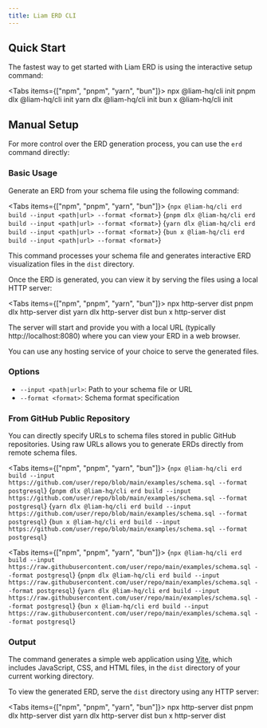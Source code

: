 ```yaml
---
title: Liam ERD CLI
---
```



## Quick Start

The fastest way to get started with Liam ERD is using the interactive setup command:

<Tabs items={["npm", "pnpm", "yarn", "bun"]}>
  <Tab value="npm" copyable>npx @liam-hq/cli init</Tab>
  <Tab value="pnpm" copyable>pnpm dlx @liam-hq/cli init</Tab>
  <Tab value="yarn" copyable>yarn dlx @liam-hq/cli init</Tab>
  <Tab value="bun" copyable>bun x @liam-hq/cli init</Tab>
</Tabs>

## Manual Setup

For more control over the ERD generation process, you can use the `erd` command directly:

### Basic Usage

Generate an ERD from your schema file using the following command:

<Tabs items={["npm", "pnpm", "yarn", "bun"]}>
  <Tab value="npm" copyable>{`npx @liam-hq/cli erd build --input <path|url> --format <format>`}</Tab>
  <Tab value="pnpm" copyable>{`pnpm dlx @liam-hq/cli erd build --input <path|url> --format <format>`}</Tab>
  <Tab value="yarn" copyable>{`yarn dlx @liam-hq/cli erd build --input <path|url> --format <format>`}</Tab>
  <Tab value="bun" copyable>{`bun x @liam-hq/cli erd build --input <path|url> --format <format>`}</Tab>
</Tabs>

This command processes your schema file and generates interactive ERD visualization files in the `dist` directory.

Once the ERD is generated, you can view it by serving the files using a local HTTP server:

<Tabs items={["npm", "pnpm", "yarn", "bun"]}>
  <Tab value="npm" copyable>npx http-server dist</Tab>
  <Tab value="pnpm" copyable>pnpm dlx http-server dist</Tab>
  <Tab value="yarn" copyable>yarn dlx http-server dist</Tab>
  <Tab value="bun" copyable>bun x http-server dist</Tab>
</Tabs>

The server will start and provide you with a local URL (typically http://localhost:8080) where you can view your ERD in a web browser.

You can use any hosting service of your choice to serve the generated files.

### Options

- `--input <path|url>`: Path to your schema file or URL
- `--format <format>`: Schema format specification

### From GitHub Public Repository

You can directly specify URLs to schema files stored in public GitHub repositories. Using raw URLs allows you to generate ERDs directly from remote schema files.

<Tabs items={["npm", "pnpm", "yarn", "bun"]}>
  <Tab value="npm" copyable>{`npx @liam-hq/cli erd build --input https://github.com/user/repo/blob/main/examples/schema.sql --format postgresql`}</Tab>
  <Tab value="pnpm" copyable>{`pnpm dlx @liam-hq/cli erd build --input https://github.com/user/repo/blob/main/examples/schema.sql --format postgresql`}</Tab>
  <Tab value="yarn" copyable>{`yarn dlx @liam-hq/cli erd build --input https://github.com/user/repo/blob/main/examples/schema.sql --format postgresql`}</Tab>
  <Tab value="bun" copyable>{`bun x @liam-hq/cli erd build --input https://github.com/user/repo/blob/main/examples/schema.sql --format postgresql`}</Tab>
</Tabs>


<Tabs items={["npm", "pnpm", "yarn", "bun"]}>
  <Tab value="npm" copyable>{`npx @liam-hq/cli erd build --input https://raw.githubusercontent.com/user/repo/main/examples/schema.sql --format postgresql`}</Tab>
  <Tab value="pnpm" copyable>{`pnpm dlx @liam-hq/cli erd build --input https://raw.githubusercontent.com/user/repo/main/examples/schema.sql --format postgresql`}</Tab>
  <Tab value="yarn" copyable>{`yarn dlx @liam-hq/cli erd build --input https://raw.githubusercontent.com/user/repo/main/examples/schema.sql --format postgresql`}</Tab>
  <Tab value="bun" copyable>{`bun x @liam-hq/cli erd build --input https://raw.githubusercontent.com/user/repo/main/examples/schema.sql --format postgresql`}</Tab>
</Tabs>


### Output

The command generates a simple web application using [Vite](https://vite.dev/), which includes JavaScript, CSS, and HTML files, in the `dist` directory of your current working directory.

To view the generated ERD, serve the `dist` directory using any HTTP server:

<Tabs items={["npm", "pnpm", "yarn", "bun"]}>
  <Tab value="npm" copyable>npx http-server dist</Tab>
  <Tab value="pnpm" copyable>pnpm dlx http-server dist</Tab>
  <Tab value="yarn" copyable>yarn dlx http-server dist</Tab>
  <Tab value="bun" copyable>bun x http-server dist</Tab>
</Tabs>
